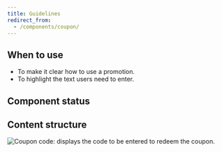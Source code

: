 ```yaml
---
title: Guidelines
redirect_from:
  - /components/coupon/
---
```


<ReactExample exampleId="Coupon-default" />

## When to use

- To make it clear how to use a promotion.
- To highlight the text users need to enter.

## Component status

<ComponentStatus component="Coupon" />

## Content structure

![Coupon code: displays the code to be entered to redeem the coupon.](fileId:4QJZqvBvRrLu6t9mwObCkA;nodeId:254%3A73)
